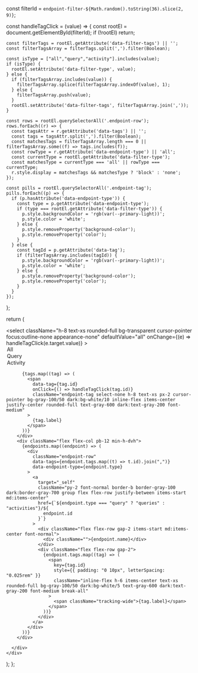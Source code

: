 
  const filterId = `endpoint-filter-${Math.random().toString(36).slice(2, 9)}`;

  const handleTagClick = (value) => {
    const rootEl = document.getElementById(filterId);
    if (!rootEl) return;

    const filterTags = rootEl.getAttribute('data-filter-tags') || '';
    const filterTagsArray = filterTags.split(',').filter(Boolean);

    const isType = ["all","query","activity"].includes(value);
    if (isType) {
      rootEl.setAttribute('data-filter-type', value);
    } else {
      if (filterTagsArray.includes(value)) {
        filterTagsArray.splice(filterTagsArray.indexOf(value), 1);
      } else {
        filterTagsArray.push(value);
      }
      rootEl.setAttribute('data-filter-tags', filterTagsArray.join(','));
    }

    const rows = rootEl.querySelectorAll('.endpoint-row');
    rows.forEach((r) => {
      const tagsAttr = r.getAttribute('data-tags') || '';
      const tags = tagsAttr.split(',').filter(Boolean);
      const matchesTags = filterTagsArray.length === 0 || filterTagsArray.some((f) => tags.includes(f));
      const rowType = r.getAttribute('data-endpoint-type') || 'all';
      const currentType = rootEl.getAttribute('data-filter-type');
      const matchesType = currentType === 'all' || rowType === currentType;
      r.style.display = matchesTags && matchesType ? 'block' : 'none';
    });

    const pills = rootEl.querySelectorAll('.endpoint-tag');
    pills.forEach((p) => {
      if (p.hasAttribute('data-endpoint-type')) {
        const type = p.getAttribute('data-endpoint-type');
        if (type === rootEl.getAttribute('data-filter-type')) {
          p.style.backgroundColor = 'rgb(var(--primary-light))';
          p.style.color = 'white';
        } else {
          p.style.removeProperty('background-color');
          p.style.removeProperty('color');
        }
      } else {
        const tagId = p.getAttribute('data-tag');
        if (filterTagsArray.includes(tagId)) {
          p.style.backgroundColor = 'rgb(var(--primary-light))';
          p.style.color = 'white';
        } else {
          p.style.removeProperty('background-color');
          p.style.removeProperty('color');
        }
      }
    });
  };

return (
    <div>
      <div className="flex flex-col gap-4" id={filterId} data-filter-tags="" data-filter-type="all">
        <div className="flex flex-row gap-2 flex-wrap items-center">
            <div className="relative flex items-center px-2 bg-gray-100/50 dark:bg-primary-light rounded-full text-white dark:text-white font-medium">
              <select
                className="h-8 text-xs rounded-full bg-transparent cursor-pointer focus:outline-none appearance-none"
                defaultValue="all"
                onChange={(e) => handleTagClick(e.target.value)}
              >
                <option value="all">All</option>
                <option value="query">Query</option>
                <option value="activity">Activity</option>
              </select>
              <Icon
                icon="chevron-down"
                iconType="solid"
                color="white"
                size="12px"
                className="pointer-events-none absolute right-2 top-1/2 transform -translate-y-1/2 fill-white "
              />
            </div>
          <div className="w-px bg-zinc-200 dark:bg-white/20 h-4"></div>

          {tags.map((tag) => (
            <span
              data-tag={tag.id}
              onClick={() => handleTagClick(tag.id)}
              className="endpoint-tag select-none h-8 text-xs px-2 cursor-pointer bg-gray-100/50 dark:bg-white/10 inline-flex items-center justify-center rounded-full text-gray-600 dark:text-gray-200 font-medium"
            >
              {tag.label}
            </span>
          ))}
        </div>
        <div className="flex flex-col pb-12 min-h-dvh">
          {endpoints.map((endpoint) => (
            <div
              className="endpoint-row"
              data-tags={endpoint.tags.map((t) => t.id).join(",")}
              data-endpoint-type={endpoint.type}
            >
              <a
                target="_self"
                className="py-2 font-normal border-b border-gray-100 dark:border-gray-700 group flex flex-row justify-between items-start md:items-center"
                href={`${endpoint.type === "query" ? "queries" : "activities"}/${
                  endpoint.id
                }`}
              >
                <div className="flex flex-row gap-2 items-start md:items-center font-normal">
                  <div className="">{endpoint.name}</div>
                </div>
                <div className="flex flex-row gap-2">
                  {endpoint.tags.map((tag) => (
                    <span
                      key={tag.id}
                      style={{ padding: "0 10px", letterSpacing: "0.025rem" }}
                      className="inline-flex h-6 items-center text-xs rounded-full bg-gray-100/50 dark:bg-white/5 text-gray-600 dark:text-gray-200 font-medium break-all"
                    >
                      <span className="tracking-wide">{tag.label}</span>
                    </span>
                  ))}
                </div>
              </a>
            </div>
          ))}
        </div>

      </div>
    </div>
  ); 
};
